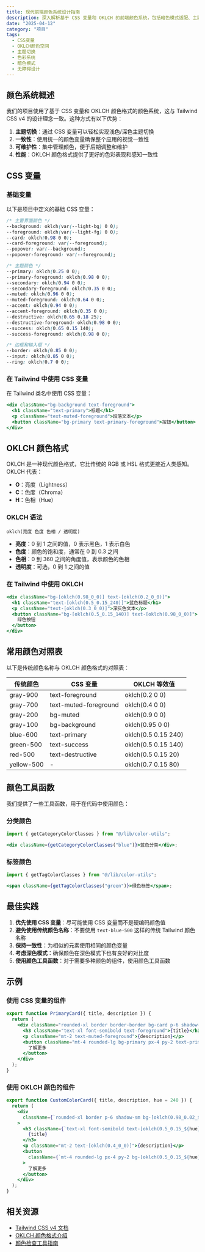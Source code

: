 ```yaml
---
title: 现代前端颜色系统设计指南
description: 深入解析基于 CSS 变量和 OKLCH 的前端颜色系统，包括暗色模式适配、主题定制、色彩无障碍性以及与 Tailwind CSS 的集成最佳实践
date: "2025-04-12"
category: "项目"
tags:
  - CSS变量
  - OKLCH颜色空间
  - 主题切换
  - 色彩系统
  - 暗色模式
  - 无障碍设计
---
```


## 颜色系统概述

我们的项目使用了基于 CSS 变量和 OKLCH 颜色格式的颜色系统，这与 Tailwind CSS v4 的设计理念一致。这种方式有以下优势：

1. **主题切换**：通过 CSS 变量可以轻松实现浅色/深色主题切换
2. **一致性**：使用统一的颜色变量确保整个应用的视觉一致性
3. **可维护性**：集中管理颜色，便于后期调整和维护
4. **性能**：OKLCH 颜色格式提供了更好的色彩表现和感知一致性

## CSS 变量

### 基础变量

以下是项目中定义的基础 CSS 变量：

```css
/* 主要界面颜色 */
--background: oklch(var(--light-bg) 0 0);
--foreground: oklch(var(--light-fg) 0 0);
--card: oklch(0.98 0 0);
--card-foreground: var(--foreground);
--popover: var(--background);
--popover-foreground: var(--foreground);

/* 主题颜色 */
--primary: oklch(0.25 0 0);
--primary-foreground: oklch(0.98 0 0);
--secondary: oklch(0.94 0 0);
--secondary-foreground: oklch(0.35 0 0);
--muted: oklch(0.96 0 0);
--muted-foreground: oklch(0.64 0 0);
--accent: oklch(0.94 0 0);
--accent-foreground: oklch(0.35 0 0);
--destructive: oklch(0.65 0.18 25);
--destructive-foreground: oklch(0.98 0 0);
--success: oklch(0.65 0.15 140);
--success-foreground: oklch(0.98 0 0);

/* 边框和输入框 */
--border: oklch(0.85 0 0);
--input: oklch(0.85 0 0);
--ring: oklch(0.7 0 0);
```

### 在 Tailwind 中使用 CSS 变量

在 Tailwind 类名中使用 CSS 变量：

```jsx
<div className="bg-background text-foreground">
  <h1 className="text-primary">标题</h1>
  <p className="text-muted-foreground">段落文本</p>
  <button className="bg-primary text-primary-foreground">按钮</button>
</div>
```

## OKLCH 颜色格式

OKLCH 是一种现代颜色格式，它比传统的 RGB 或 HSL 格式更接近人类感知。OKLCH 代表：

- **O**：亮度（Lightness）
- **C**：色度（Chroma）
- **H**：色相（Hue）

### OKLCH 语法

```
oklch(亮度 色度 色相 / 透明度)
```

- **亮度**：0 到 1 之间的值，0 表示黑色，1 表示白色
- **色度**：颜色的饱和度，通常在 0 到 0.3 之间
- **色相**：0 到 360 之间的角度值，表示颜色的色相
- **透明度**：可选，0 到 1 之间的值

### 在 Tailwind 中使用 OKLCH

```jsx
<div className="bg-[oklch(0.98_0_0)] text-[oklch(0.2_0_0)]">
  <h1 className="text-[oklch(0.5_0.15_240)]">蓝色标题</h1>
  <p className="text-[oklch(0.3_0_0)]">深灰色文本</p>
  <button className="bg-[oklch(0.5_0.15_140)] text-[oklch(0.98_0_0)]">
    绿色按钮
  </button>
</div>
```

## 常用颜色对照表

以下是传统颜色名称与 OKLCH 颜色格式的对照表：

| 传统颜色   | CSS 变量              | OKLCH 等效值        |
| ---------- | --------------------- | ------------------- |
| gray-900   | text-foreground       | oklch(0.2 0 0)      |
| gray-700   | text-muted-foreground | oklch(0.4 0 0)      |
| gray-200   | bg-muted              | oklch(0.9 0 0)      |
| gray-100   | bg-background         | oklch(0.95 0 0)     |
| blue-600   | text-primary          | oklch(0.5 0.15 240) |
| green-500  | text-success          | oklch(0.5 0.15 140) |
| red-500    | text-destructive      | oklch(0.5 0.15 20)  |
| yellow-500 | -                     | oklch(0.7 0.15 80)  |

## 颜色工具函数

我们提供了一些工具函数，用于在代码中使用颜色：

### 分类颜色

```jsx
import { getCategoryColorClasses } from "@/lib/color-utils";

<div className={getCategoryColorClasses("blue")}>蓝色分类</div>;
```

### 标签颜色

```jsx
import { getTagColorClasses } from "@/lib/color-utils";

<span className={getTagColorClasses("green")}>绿色标签</span>;
```

## 最佳实践

1. **优先使用 CSS 变量**：尽可能使用 CSS 变量而不是硬编码颜色值
2. **避免使用传统颜色名称**：不要使用 `text-blue-500` 这样的传统 Tailwind 颜色名称
3. **保持一致性**：为相似的元素使用相同的颜色变量
4. **考虑深色模式**：确保颜色在深色模式下也有良好的对比度
5. **使用颜色工具函数**：对于需要多种颜色的组件，使用颜色工具函数

## 示例

### 使用 CSS 变量的组件

```jsx
export function PrimaryCard({ title, description }) {
  return (
    <div className="rounded-xl border border-border bg-card p-6 shadow-sm">
      <h3 className="text-xl font-semibold text-foreground">{title}</h3>
      <p className="mt-2 text-muted-foreground">{description}</p>
      <button className="mt-4 rounded-lg bg-primary px-4 py-2 text-primary-foreground">
        了解更多
      </button>
    </div>
  );
}
```

### 使用 OKLCH 颜色的组件

```jsx
export function CustomColorCard({ title, description, hue = 240 }) {
  return (
    <div
      className={`rounded-xl border p-6 shadow-sm bg-[oklch(0.98_0.02_${hue}/0.2)] border-[oklch(0.85_0.05_${hue}/0.3)]`}
    >
      <h3 className={`text-xl font-semibold text-[oklch(0.5_0.15_${hue})]`}>
        {title}
      </h3>
      <p className="mt-2 text-[oklch(0.4_0_0)]">{description}</p>
      <button
        className={`mt-4 rounded-lg px-4 py-2 bg-[oklch(0.5_0.15_${hue})] text-[oklch(0.98_0_0)] hover:bg-[oklch(0.45_0.15_${hue})] transition-colors`}
      >
        了解更多
      </button>
    </div>
  );
}
```

## 相关资源

- [Tailwind CSS v4 文档](https://tailwindcss.com/docs)
- [OKLCH 颜色格式介绍](https://evilmartians.com/chronicles/oklch-in-css-why-quit-rgb-hsl)
- [颜色检查工具指南](/docs/guides/tailwind-color-checker-guide)
